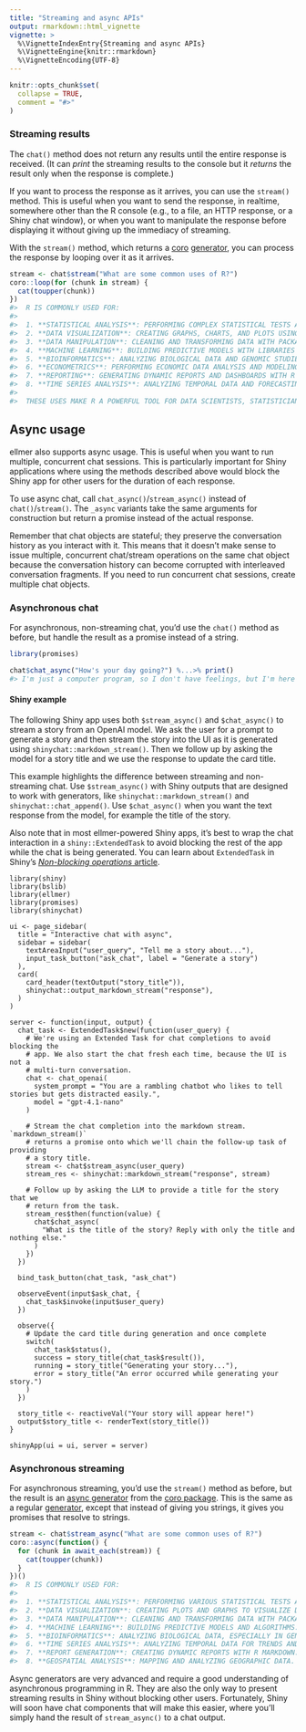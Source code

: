 ```yaml
---
title: "Streaming and async APIs"
output: rmarkdown::html_vignette
vignette: >
  %\VignetteIndexEntry{Streaming and async APIs}
  %\VignetteEngine{knitr::rmarkdown}
  %\VignetteEncoding{UTF-8}
---
```


```r
knitr::opts_chunk$set(
  collapse = TRUE,
  comment = "#>"
)
```


### Streaming results

The `chat()` method does not return any results until the entire response is received. (It can _print_ the streaming results to the console but it _returns_ the result only when the response is complete.)

If you want to process the response as it arrives, you can use the `stream()` method. This is useful when you want to send the response, in realtime, somewhere other than the R console (e.g., to a file, an HTTP response, or a Shiny chat window), or when you want to manipulate the response before displaying it without giving up the immediacy of streaming.

With the `stream()` method, which returns a [coro](https://coro.r-lib.org/) [generator](https://coro.r-lib.org/articles/generator.html), you can process the response by looping over it as it arrives.

```r
stream <- chat$stream("What are some common uses of R?")
coro::loop(for (chunk in stream) {
  cat(toupper(chunk))
})
#>  R IS COMMONLY USED FOR:
#>
#>  1. **STATISTICAL ANALYSIS**: PERFORMING COMPLEX STATISTICAL TESTS AND ANALYSES.
#>  2. **DATA VISUALIZATION**: CREATING GRAPHS, CHARTS, AND PLOTS USING PACKAGES LIKE  GGPLOT2.
#>  3. **DATA MANIPULATION**: CLEANING AND TRANSFORMING DATA WITH PACKAGES LIKE DPLYR AND TIDYR.
#>  4. **MACHINE LEARNING**: BUILDING PREDICTIVE MODELS WITH LIBRARIES LIKE CARET AND #>  RANDOMFOREST.
#>  5. **BIOINFORMATICS**: ANALYZING BIOLOGICAL DATA AND GENOMIC STUDIES.
#>  6. **ECONOMETRICS**: PERFORMING ECONOMIC DATA ANALYSIS AND MODELING.
#>  7. **REPORTING**: GENERATING DYNAMIC REPORTS AND DASHBOARDS WITH R MARKDOWN.
#>  8. **TIME SERIES ANALYSIS**: ANALYZING TEMPORAL DATA AND FORECASTING.
#>
#>  THESE USES MAKE R A POWERFUL TOOL FOR DATA SCIENTISTS, STATISTICIANS, AND RESEARCHERS.
```

## Async usage

ellmer also supports async usage. This is useful when you want to run multiple, concurrent chat sessions. This is particularly important for Shiny applications where using the methods described above would block the Shiny app for other users for the duration of each response.

To use async chat, call `chat_async()`/`stream_async()` instead of `chat()`/`stream()`. The `_async` variants take the same arguments for construction but return a promise instead of the actual response.

Remember that chat objects are stateful; they preserve the conversation history as you interact with it. This means that it doesn't make sense to issue multiple, concurrent chat/stream operations on the same chat object because the conversation history can become corrupted with interleaved conversation fragments. If you need to run concurrent chat sessions, create multiple chat objects.

### Asynchronous chat

For asynchronous, non-streaming chat, you'd use the `chat()` method as before, but handle the result as a promise instead of a string.

```r
library(promises)

chat$chat_async("How's your day going?") %...>% print()
#> I'm just a computer program, so I don't have feelings, but I'm here to help you with any questions you have.
```

#### Shiny example

The following Shiny app uses both `$stream_async()` and `$chat_async()` to stream a story from an OpenAI model.
We ask the user for a prompt to generate a story and then stream the story into the UI as it is generated using `shinychat::markdown_stream()`.
Then we follow up by asking the model for a story title and we use the response to update the card title.

This example highlights the difference between streaming and non-streaming chat.
Use `$stream_async()` with Shiny outputs that are designed to work with generators, like `shinychat::markdown_stream()` and `shinychat::chat_append()`.
Use `$chat_async()` when you want the text response from the model, for example the title of the story.

Also note that in most ellmer-powered Shiny apps, it's best to wrap the chat interaction in a `shiny::ExtendedTask` to avoid blocking the rest of the app while the chat is being generated.
You can learn about `ExtendedTask` in Shiny's [_Non-blocking operations_ article](https://shiny.posit.co/r/articles/improve/nonblocking/).

```
library(shiny)
library(bslib)
library(ellmer)
library(promises)
library(shinychat)

ui <- page_sidebar(
  title = "Interactive chat with async",
  sidebar = sidebar(
    textAreaInput("user_query", "Tell me a story about..."),
    input_task_button("ask_chat", label = "Generate a story")
  ),
  card(
    card_header(textOutput("story_title")),
    shinychat::output_markdown_stream("response"),
  )
)

server <- function(input, output) {
  chat_task <- ExtendedTask$new(function(user_query) {
    # We're using an Extended Task for chat completions to avoid blocking the
    # app. We also start the chat fresh each time, because the UI is not a
    # multi-turn conversation.
    chat <- chat_openai(
      system_prompt = "You are a rambling chatbot who likes to tell stories but gets distracted easily.",
      model = "gpt-4.1-nano"
    )

    # Stream the chat completion into the markdown stream. `markdown_stream()`
    # returns a promise onto which we'll chain the follow-up task of providing
    # a story title.
    stream <- chat$stream_async(user_query)
    stream_res <- shinychat::markdown_stream("response", stream)

    # Follow up by asking the LLM to provide a title for the story that we
    # return from the task.
    stream_res$then(function(value) {
      chat$chat_async(
        "What is the title of the story? Reply with only the title and nothing else."
      )
    })
  })

  bind_task_button(chat_task, "ask_chat")

  observeEvent(input$ask_chat, {
    chat_task$invoke(input$user_query)
  })

  observe({
    # Update the card title during generation and once complete
    switch(
      chat_task$status(),
      success = story_title(chat_task$result()),
      running = story_title("Generating your story..."),
      error = story_title("An error occurred while generating your story.")
    )
  })

  story_title <- reactiveVal("Your story will appear here!")
  output$story_title <- renderText(story_title())
}

shinyApp(ui = ui, server = server)
```

### Asynchronous streaming

For asynchronous streaming, you'd use the `stream()` method as before, but the result is an [async generator](https://coro.r-lib.org/reference/async_generator.html) from the [coro package](https://coro.r-lib.org/). This is the same as a regular [generator](https://coro.r-lib.org/articles/generator.html), except that instead of giving you strings, it gives you promises that resolve to strings.

```r
stream <- chat$stream_async("What are some common uses of R?")
coro::async(function() {
  for (chunk in await_each(stream)) {
    cat(toupper(chunk))
  }
})()
#>  R IS COMMONLY USED FOR:
#>
#>  1. **STATISTICAL ANALYSIS**: PERFORMING VARIOUS STATISTICAL TESTS AND MODELS.
#>  2. **DATA VISUALIZATION**: CREATING PLOTS AND GRAPHS TO VISUALIZE DATA.
#>  3. **DATA MANIPULATION**: CLEANING AND TRANSFORMING DATA WITH PACKAGES LIKE DPLYR.
#>  4. **MACHINE LEARNING**: BUILDING PREDICTIVE MODELS AND ALGORITHMS.
#>  5. **BIOINFORMATICS**: ANALYZING BIOLOGICAL DATA, ESPECIALLY IN GENOMICS.
#>  6. **TIME SERIES ANALYSIS**: ANALYZING TEMPORAL DATA FOR TRENDS AND FORECASTS.
#>  7. **REPORT GENERATION**: CREATING DYNAMIC REPORTS WITH R MARKDOWN.
#>  8. **GEOSPATIAL ANALYSIS**: MAPPING AND ANALYZING GEOGRAPHIC DATA.
```

Async generators are very advanced and require a good understanding of asynchronous programming in R. They are also the only way to present streaming results in Shiny without blocking other users. Fortunately, Shiny will soon have chat components that will make this easier, where you'll simply hand the result of `stream_async()` to a chat output.
